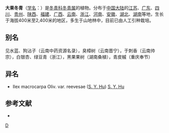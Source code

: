 {{Speciesbox 
| taxon = Ilex macrocarpa
| authority = Oliv.
| subdivision_ranks =[[变种|变种]]
| subdivision =
* 大果冬青 ''I. m.'' var. ''macrocarpa''
* [[柔毛冬青|柔毛冬青]] ''I. m.'' var. ''reevesae''
* [[长梗冬青|长梗冬青]] ''I. m.'' var. ''longipedunculata''
}}

'''大果冬青'''（[[学名|学名]]：{{lang|la|''Ilex macrocarpa''}}）是[[冬青科|冬青科]][[冬青属|冬青属]]的植物。分布于[[中国大陆|中国大陆]]的[[江苏|江苏]]、[[广东|广东]]、[[四川|四川]]、[[贵州|贵州]]、[[陕西|陕西]]、[[福建|福建]]、[[广西|广西]]、[[云南|云南]]、[[浙江|浙江]]、[[河南|河南]]、[[安徽|安徽]]、[[湖北|湖北]]、[[湖南|湖南]]等地，生长于海拔400米至2,400米的地区，多生于山地林中，目前已由人工引种栽培。

== 别名 ==
见水蓝、狗沾子（云南中药资源名录），臭樟树（云南晋宁），于刺香（云南帅宗），白银杏、绿豆青（浙江），黑果果树（湖南桑植），青皮槭（重庆奉节）

== 异名 ==
* Ilex macrocarpa Oliv. var. reevesae ([[胡秀英|S. Y. Hu]]) [[胡秀英|S. Y. Hu]]

== 参考文献 ==
<div class="references-small">
* {{cite web| url =http://www.bioinfo.cn/db05/KmzwSpecies.php?action=view&id=14175| title =大果冬青（原变种）| work =《中国高等植物数据库全库》| publisher =中国科学院微生物研究所| author =昆明植物研究所| accessdate =2009-02-24| deadurl =yes| archiveurl =https://web.archive.org/web/20160305031418/http://www.bioinfo.cn/db05/KmzwSpecies.php?action=view&id=14175| archivedate =2016-03-05}}
</div>
{{Taxonbar|from=Q10935803}}

[[Category:冬青属|D]]